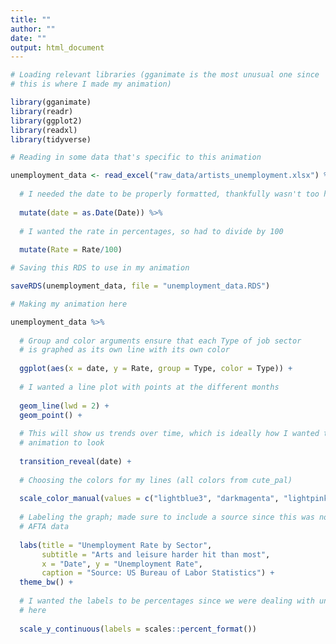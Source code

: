 ```yaml
---
title: ""
author: ""
date: ""
output: html_document
---
```

```r
# Loading relevant libraries (gganimate is the most unusual one since
# this is where I made my animation)

library(gganimate)
library(readr)
library(ggplot2)
library(readxl)
library(tidyverse)

# Reading in some data that's specific to this animation

unemployment_data <- read_excel("raw_data/artists_unemployment.xlsx") %>%
  
  # I needed the date to be properly formatted, thankfully wasn't too hard
  
  mutate(date = as.Date(Date)) %>% 
  
  # I wanted the rate in percentages, so had to divide by 100
  
  mutate(Rate = Rate/100)

# Saving this RDS to use in my animation

saveRDS(unemployment_data, file = "unemployment_data.RDS")
```


```r
# Making my animation here

unemployment_data %>%
  
  # Group and color arguments ensure that each Type of job sector 
  # is graphed as its own line with its own color
  
  ggplot(aes(x = date, y = Rate, group = Type, color = Type)) +
  
  # I wanted a line plot with points at the different months
  
  geom_line(lwd = 2) +
  geom_point() +
  
  # This will show us trends over time, which is ideally how I wanted the 
  # animation to look
  
  transition_reveal(date) +
  
  # Choosing the colors for my lines (all colors from cute_pal)
  
  scale_color_manual(values = c("lightblue3", "darkmagenta", "lightpink2")) +
  
  # Labeling the graph; made sure to include a source since this was not
  # AFTA data
  
  labs(title = "Unemployment Rate by Sector", 
       subtitle = "Arts and leisure harder hit than most",
       x = "Date", y = "Unemployment Rate",
       caption = "Source: US Bureau of Labor Statistics") +
  theme_bw() +
  
  # I wanted the labels to be percentages since we were dealing with unemployment
  # here
  
  scale_y_continuous(labels = scales::percent_format())

```

